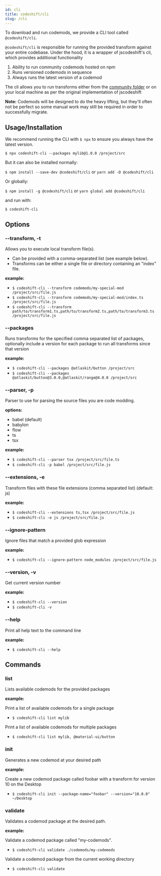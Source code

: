```yaml
---
id: cli
title: codeshift/cli
slug: /cli
---
```


To download and run codemods, we provide a CLI tool called `@codeshift/cli`.

`@codeshift/cli` is responsible for running the provided transform against your entire codebase.
Under the hood, it is a wrapper of jscodeshift's cli, which provides additional functionality

1. Ability to run community codemods hosted on npm
2. Runs versioned codemods in sequence
3. Always runs the latest version of a codemod

The cli allows you to run transforms either from the [community folder](https://github.com/CodeshiftCommunity/CodeshiftCommunity/tree/main/community) or on your local machine as per the original implementation of jscodeshift

**Note:** Codemods will be designed to do the heavy lifting, but they'll often not be perfect so some manual work may still be required in order to successfully migrate.

## Usage/Installation

We recommend running the CLI with `$ npx` to ensure you always have the latest version.

`$ npx codeshift-cli --packages mylib@1.0.0 /project/src`

But it can also be installed normally:

`$ npm install --save-dev @codeshift/cli` or `yarn add -D @codeshift/cli`

Or globally:

`$ npm install -g @codeshift/cli` or `yarn global add @codeshift/cli`

and run with:

`$ codeshift-cli`

## Options

### --transform, -t

Allows you to execute local transform file(s).

- Can be provided with a comma-separated list (see example below).
- Transforms can be either a single file or directory containing an "index" file.

**example:**

- `$ codeshift-cli --transform codemods/my-special-mod /project/src/file.js`
- `$ codeshift-cli --transform codemods/my-special-mod/index.ts /project/src/file.js`
- `$ codeshift-cli --transform path/to/transform1.ts,path/to/transform2.ts,path/to/transform3.ts /project/src/file.js`

### --packages

Runs transforms for the specified comma separated list of packages, optionally include a version for each package to run all transforms since that version

**example:**

- `$ codeshift-cli --packages @atlaskit/button /project/src`
- `$ codeshift-cli --packages @atlaskit/button@3.0.0,@atlaskit/range@4.0.0 /project/src`

### --parser, -p

Parser to use for parsing the source files you are code modding.

**options:**

- babel (default)
- babylon
- flow
- ts
- tsx

**example:**

- `$ codeshift-cli --parser tsx /project/src/file.ts`
- `$ codeshift-cli -p babel /project/src/file.js`

### --extensions, -e

Transform files with these file extensions (comma separated list) (default: js)

**example:**

- `$ codeshift-cli --extensions ts,tsx /project/src/file.js`
- `$ codeshift-cli -e js /project/src/file.js`

### --ignore-pattern

Ignore files that match a provided glob expression

**example:**

- `$ codeshift-cli --ignore-pattern node_modules /project/src/file.js`

### --version, -v

Get current version number

**example:**

- `$ codeshift-cli --version`
- `$ codeshift-cli -v`

### --help

Print all help text to the command line

**example:**

- `$ codeshift-cli --help`

## Commands

### list

Lists available codemods for the provided packages

**example:**

Print a list of available codemods for a single package

- `$ codeshift-cli list mylib`

Print a list of available codemods for multiple packages

- `$ codeshift-cli list mylib, @material-ui/button`

### init

Generates a new codemod at your desired path

**example:**

Create a new codemod package called foobar with a transform for version 10
on the Desktop

- `$ codeshift-cli init --package-name="foobar" --version="10.0.0" ~/Desktop`

### validate

Validates a codemod package at the desired path.

**example:**

Validate a codemod package called "my-codemods".

- `$ codeshift-cli validate ./codemods/my-codemods`

Validate a codemod package from the current working directory

- `$ codeshift-cli validate`
